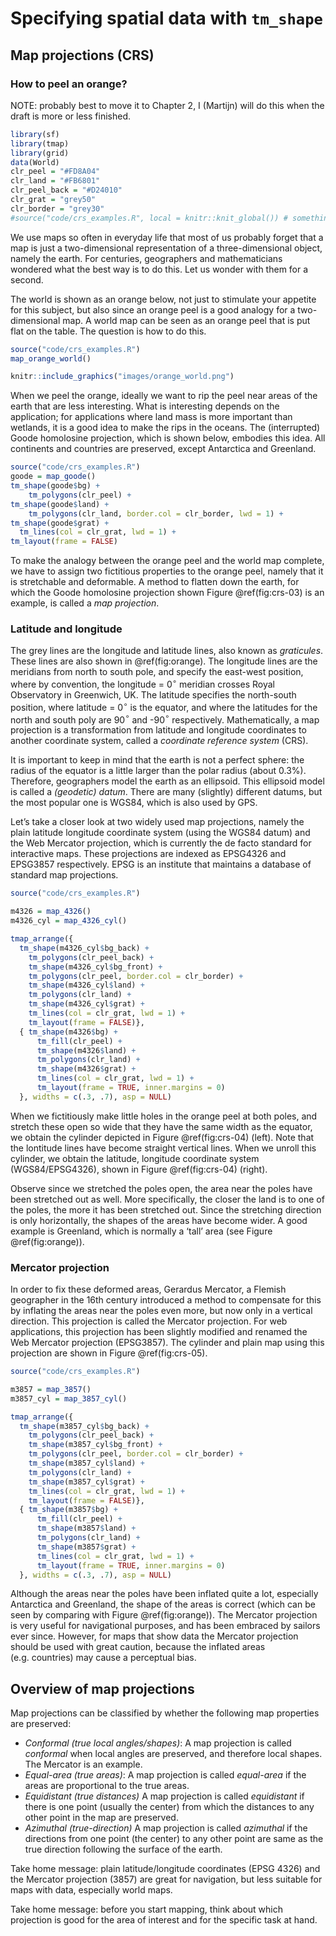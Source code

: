 # Specifying spatial data with `tm_shape` {#tmshape}


## Map projections (CRS)

### How to peel an orange?

NOTE: probably best to move it to Chapter 2, I (Martijn) will do this when the draft is more or less finished.


```r
library(sf)
library(tmap)
library(grid)
data(World)
clr_peel = "#FD8A04"
clr_land = "#FB6801"
clr_peel_back = "#D24010"
clr_grat = "grey50"
clr_border = "grey30"
#source("code/crs_examples.R", local = knitr::knit_global()) # something strange going on: when saving this R script, the content isn't updated in the envir, or there is a cashing problem. Therefore, I had to add source(... ) to every chunk below.
```

We use maps so often in everyday life that most of us probably forget that a map is just a two-dimensional representation of a three-dimensional object, namely the earth.
For centuries, geographers and mathematicians wondered what the best way is to do this.
Let us wonder with them for a second.

The world is shown as an orange below, not just to stimulate your appetite for this subject, but also since an orange peel is a good analogy for a two-dimensional map.
A world map can be seen as an orange peel that is put flat on the table.
The question is how to do this.


```r
source("code/crs_examples.R")
map_orange_world()
```

```r
knitr::include_graphics("images/orange_world.png")
```

When we peel the orange, ideally we want to rip the peel near areas of the earth that are less interesting. 
What is interesting depends on the application; for applications where land mass is more important than wetlands, it is a good idea to make the rips in the oceans.
The (interrupted) Goode homolosine projection, which is shown below, embodies this idea. 
All continents and countries are preserved, except Antarctica and Greenland.


```r
source("code/crs_examples.R")
goode = map_goode()
tm_shape(goode$bg) +
	tm_polygons(clr_peel) +
tm_shape(goode$land) +
	tm_polygons(clr_land, border.col = clr_border, lwd = 1) +
tm_shape(goode$grat) +
  tm_lines(col = clr_grat, lwd = 1) +
tm_layout(frame = FALSE)
```

To make the analogy between the orange peel and the world map complete, we have to assign two fictitious properties to the orange peel, namely that it is stretchable and deformable.
A method to flatten down the earth, for which the Goode homolosine projection shown Figure \@ref(fig:crs-03) is an example, is called a *map projection*. 


### Latitude and longitude

The grey lines are the longitude and latitude lines, also known as *graticules*. 
These lines are also shown in \@ref(fig:orange). 
The longitude lines are the meridians from north to south pole, and specify the east-west position, where by convention, the longitude = 0$^\circ$ meridian crosses Royal Observatory in Greenwich, UK.
The latitude specifies the north-south position, where latitude = 0$^\circ$ is the equator, and where the latitudes for the north and south poly are 90$^\circ$ and -90$^\circ$ respectively.
Mathematically, a map projection is a transformation from latitude and longitude coordinates to another coordinate system, called a *coordinate reference system* (CRS).

It is important to keep in mind that the earth is not a perfect sphere: the radius of the equator is a little larger than the polar radius (about 0.3%).
Therefore, geographers model the earth as an ellipsoid.
This ellipsoid model is called a *(geodetic) datum*.
There are many (slightly) different datums, but the most popular one is WGS84, which is also used by GPS.

Let's take a closer look at two widely used map projections, namely the plain latitude longitude coordinate system (using the WGS84 datum) and the Web Mercator projection, which is currently the de facto standard for interactive maps. 
These projections are indexed as EPSG4326 and EPSG3857 respectively.
EPSG is an institute that maintains a database of standard map projections.

<!--https://geographx.co.nz/map-projections/-->


```r
source("code/crs_examples.R")

m4326 = map_4326()
m4326_cyl = map_4326_cyl()

tmap_arrange({
  tm_shape(m4326_cyl$bg_back) +
    tm_polygons(clr_peel_back) +
    tm_shape(m4326_cyl$bg_front) +
    tm_polygons(clr_peel, border.col = clr_border) +
    tm_shape(m4326_cyl$land) +
    tm_polygons(clr_land) +
    tm_shape(m4326_cyl$grat) +
    tm_lines(col = clr_grat, lwd = 1) +
    tm_layout(frame = FALSE)},
  { tm_shape(m4326$bg) +
      tm_fill(clr_peel) +
      tm_shape(m4326$land) +
      tm_polygons(clr_land) +
      tm_shape(m4326$grat) +
      tm_lines(col = clr_grat, lwd = 1) +
      tm_layout(frame = TRUE, inner.margins = 0)
  }, widths = c(.3, .7), asp = NULL)

```

When we fictitiously make little holes in the orange peel at both poles, and stretch these open so wide that they have the same width as the equator, we obtain the cylinder depicted in Figure \@ref(fig:crs-04) (left).
Note that the lontitude lines have become straight vertical lines.
When we unroll this cylinder, we obtain the latitude, longitude coordinate system (WGS84/EPSG4326), shown in Figure \@ref(fig:crs-04) (right).

Observe since we stretched the poles open, the area near the poles have been stretched out as well.
More specifically, the closer the land is to one of the poles, the more it has been stretched out.
Since the stretching direction is only horizontally, the shapes of the areas have become wider.
A good example is Greenland, which is normally a 'tall' area (see Figure \@ref(fig:orange)).

### Mercator projection

In order to fix these deformed areas, Gerardus Mercator, a Flemish geographer in the 16th century introduced a method to compensate for this by inflating the areas near the poles even more, but now only in a vertical direction.
This projection is called the Mercator projection.
For web applications, this projection has been slightly modified and renamed the Web Mercator projection (EPSG3857).
The cylinder and plain map using this projection are shown in Figure \@ref(fig:crs-05).


```r
source("code/crs_examples.R")

m3857 = map_3857()
m3857_cyl = map_3857_cyl()

tmap_arrange({
  tm_shape(m3857_cyl$bg_back) +
    tm_polygons(clr_peel_back) +
    tm_shape(m3857_cyl$bg_front) +
    tm_polygons(clr_peel, border.col = clr_border) +
    tm_shape(m3857_cyl$land) +
    tm_polygons(clr_land) +
    tm_shape(m3857_cyl$grat) +
    tm_lines(col = clr_grat, lwd = 1) +
    tm_layout(frame = FALSE)},
  { tm_shape(m3857$bg) +
      tm_fill(clr_peel) +
      tm_shape(m3857$land) +
      tm_polygons(clr_land) +
      tm_shape(m3857$grat) +
      tm_lines(col = clr_grat, lwd = 1) +
      tm_layout(frame = TRUE, inner.margins = 0)
  }, widths = c(.3, .7), asp = NULL)

```

Although the areas near the poles have been inflated quite a lot, especially Antarctica and Greenland, the shape of the areas is correct (which can be seen by comparing with Figure \@ref(fig:orange)).
The Mercator projection is very useful for navigational purposes, and has been embraced by sailors ever since.
However, for maps that show data the Mercator projection should be used with great caution, because the inflated areas (e.g. countries) may cause a perceptual bias.


## Overview of map projections

<!-- https://en.wikipedia.org/wiki/List_of_map_projections
http://www.geog.uoregon.edu/shinker/geog311/Labs/lab02/properties.htm
-->




Map projections can be classified by whether the following map properties are preserved:

* *Conformal (true local angles/shapes)*: A map projection is called *conformal* when local angles are preserved, and therefore local shapes. 
The Mercator is an example.
* *Equal-area (true areas)*: A map projection is called *equal-area* if the areas are proportional to the true areas.
* *Equidistant (true distances)* A map projection is called *equidistant* if there is one point (usually the center) from which the distances to any other point in the map are preserved.
* *Azimuthal (true-direction)* A map projection is called *azimuthal* if the directions from one point (the center) to any other point are same as the true direction following the surface of the earth.


Take home message: plain latitude/longitude coordinates (EPSG 4326) and the Mercator projection (3857) are great for navigation, but less suitable for maps with data, especially world maps.

Take home message: before you start mapping, think about which projection is good for the area of interest and for the specific task at hand.
